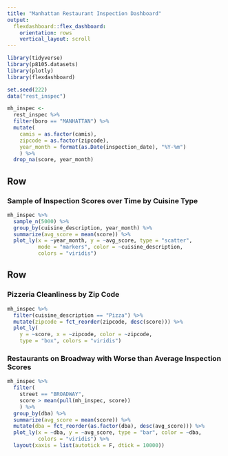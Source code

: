 ```yaml
---
title: "Manhattan Restaurant Inspection Dashboard"
output: 
  flexdashboard::flex_dashboard:
    orientation: rows
    vertical_layout: scroll
---
```


```r
library(tidyverse)
library(p8105.datasets)
library(plotly)
library(flexdashboard)
```

```r
set.seed(222)
data("rest_inspec")

mh_inspec <-
  rest_inspec %>% 
  filter(boro == "MANHATTAN") %>% 
  mutate(
    camis = as.factor(camis),
    zipcode = as.factor(zipcode),
    year_month = format(as.Date(inspection_date), "%Y-%m")
    ) %>%
  drop_na(score, year_month)
```

Row {data-height=650}
-----------------------------------------------------------------------

### Sample of Inspection Scores over Time by Cuisine Type

```r
mh_inspec %>% 
  sample_n(5000) %>% 
  group_by(cuisine_description, year_month) %>% 
  summarize(avg_score = mean(score)) %>% 
  plot_ly(x = ~year_month, y = ~avg_score, type = "scatter", 
          mode = "markers", color = ~cuisine_description,
          colors = "viridis")
```

Row {data-height=650}
-----------------------------------------------------------------------

### Pizzeria Cleanliness by Zip Code

```r
mh_inspec %>% 
  filter(cuisine_description == "Pizza") %>% 
  mutate(zipcode = fct_reorder(zipcode, desc(score))) %>% 
  plot_ly(
    y = ~score, x = ~zipcode, color = ~zipcode,
    type = "box", colors = "viridis")
```

### Restaurants on Broadway with Worse than Average Inspection Scores

```r
mh_inspec %>% 
  filter(
    street == "BROADWAY",
    score > mean(pull(mh_inspec, score))
    ) %>% 
  group_by(dba) %>% 
  summarize(avg_score = mean(score)) %>% 
  mutate(dba = fct_reorder(as.factor(dba), desc(avg_score))) %>% 
  plot_ly(x = ~dba, y = ~avg_score, type = "bar", color = ~dba,
          colors = "viridis") %>% 
  layout(xaxis = list(autotick = F, dtick = 10000))
```

